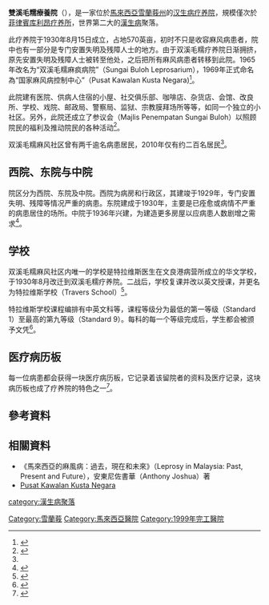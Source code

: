 {{not|雙溪毛糯醫院}}
'''雙溪毛糯療養院'''（{{lang-ms|Sungai Buloh Leprosarium}}），是一家位於[[馬來西亞|馬來西亞]][[雪蘭莪州|雪蘭莪州]]的[[汉生病疗养院|汉生病疗养院]]，規模僅次於[[菲律賓|菲律賓]][[库利昂疗养所|库利昂疗养所]]，世界第二大的[[漢生病|漢生病]]聚落。

此疗养院于1930年8月15日成立，占地570英亩，初时不只是收容麻风病患者，院中也有一部分是专门安置失明及残障人士的地方。由于双溪毛糯疗养院日渐拥挤，原先安置失明及残障人士被转至他处，之后把所有麻风病患者转移到此院。1965年改名为“双溪毛糯麻疯病院”（Sungai Buloh Leprosarium），1969年正式命名為“国家麻风病控制中心”（Pusat Kawalan Kusta Negara)<ref name="希望之谷--12">{{cite book |author1=黄秋燕 |author2=彭秋霞 |title=《希望之谷：双溪毛糯国家麻风病控制中心》 ||date=2006 |page=12 |accessdate=2020-07-19}}</ref>。

此院建有医院、供病人住宿的小屋、社交俱乐部、咖啡店、杂货店、会馆、改良所、学校、戏院、邮政局、警察局、监狱、宗教膜拜场所等等，如同一个独立的小社区。另外，此院还成立了参议会（Majlis Penempatan Sungai Buloh）以照顾院民的福利及推动院民的各种活动<ref name="参议会">{{Cite thesis |degree=文学士（荣誉）学位 |title=论双溪毛糯麻风病院社区居民参议会的形成、发展和组织——兼论口述历史的建构及作用 |url=http://eprints.utar.edu.my/172/1/CH-2011-0803731.pdf |author=刘慧玲 |year=2011 |publisher=拉曼大学 |accessdate=2020-07-19 |archive-date=2019-07-13 |archive-url=https://web.archive.org/web/20190713185600/http://eprints.utar.edu.my/172/1/CH-2011-0803731.pdf |dead-url=no }}</ref>。

双溪毛糯麻风社区曾有两千逾名病患居民，2010年仅有约二百名居民<ref name="参议会"/>。

==西院、东院与中院==
院区分为西院、东院及中院。西院为病房和行政区，其建竣于1929年，专门安置失明、残障等情况严重的病患。东院建成于1930年，主要是已痊愈或病情不严重的病患居住的场所。中院于1936年兴建，为建造更多房屋以应病患人数剧增之需求<ref>{{cite news |author1=梁康 |title=双溪毛糯麻疯病院功成身退？ |url=http://www.orientaldaily.com.my/index.asp |accessdate=2020-07-19 |work=东方日报新闻网 |date=2007年9月6日 |archive-date=2008-03-05 |archive-url=https://web.archive.org/web/20080305230201/http://www.orientaldaily.com.my/index.asp |dead-url=no }}</ref>。

==学校==
双溪毛糯麻风社区内唯一的学校是特拉维斯医生在文良港病营所成立的华文学校，于1930年8月改迁到双溪毛糯疗养院。二战后，学校复课并改以英文授课，并更名为特拉维斯学校（Travers School）<ref name="希望之谷--78">{{cite book |author1=黄秋燕 |author2=彭秋霞 |title=《希望之谷：双溪毛糯国家麻风病控制中心》 ||date=2006 |page=78 |accessdate=2020-07-19}}</ref>。

特拉维斯学校课程编排有中英文科等，课程等级分为最低的第一等级（Standard 1）至最高的第九等级（Standard 9）。每科的每一个等级完成后，学生都会被颁予文凭<ref name="妇女教育">{{Cite thesis |degree=文学士（荣誉）学位 |title=论述双溪毛糯麻风病院社区妇女教育、婚恋与家庭概况——以沈金群、邱阿月、林月娥和洪玉璇为个案研究调查 |url=http://eprints.utar.edu.my/254/1/CH-2011-0804263.pdf |author=郑宇秀 |year=2011 |publisher=拉曼大学 |accessdate=2020-07-19 |archive-date=2020-07-19 |archive-url=https://web.archive.org/web/20200719182646/http://eprints.utar.edu.my/254/1/CH-2011-0804263.pdf |dead-url=no }}</ref>。

==医疗病历板==
每一位病患都会获得一块医疗病历板，它记录着该留院者的资料及医疗记录，这块病历板也成了疗养院的特色之一<ref name="人物传记">{{Cite thesis |degree=文学士（荣誉）学位 |title=论双溪毛糯麻疯病院社区口述历史的人物传记之写作实践—以林伯为中心人物 |url=http://eprints.utar.edu.my/252/1/CH-2011-0806156.pdf |author=蔡翠芳 |year=2011 |publisher=拉曼大学 |accessdate=2020-07-19 |archive-date=2021-05-13 |archive-url=https://web.archive.org/web/20210513131453/http://eprints.utar.edu.my/252/1/CH-2011-0806156.pdf |dead-url=no }}</ref>。

==參考資料==
<references/>

==相關資料==
*《馬來西亞的麻風病：過去，現在和未來》（Leprosy in Malaysia: Past, Present and Future），安東尼佐書華（Anthony Joshua）著
*[http://pkkn.moh.gov.my/ Pusat Kawalan Kusta Negara]{{dead link|date=2018年5月 |bot=InternetArchiveBot |fix-attempted=yes }}
[[category:漢生病聚落|category:漢生病聚落]]
[[Category:雪蘭莪|Category:雪蘭莪]]
[[Category:馬來西亞醫院|Category:馬來西亞醫院]]
[[Category:1999年完工醫院|Category:1999年完工醫院]]